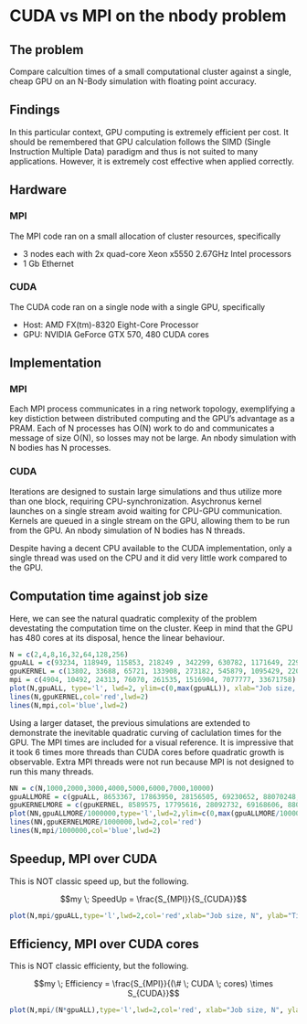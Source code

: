 
# CUDA vs MPI on the nbody problem

## The problem

Compare calcultion times of a small computational cluster against a single, cheap GPU on an N-Body simulation with floating point accuracy.

## Findings

In this particular context, GPU computing is extremely efficient per cost. It should be remembered that GPU calculation follows the SIMD (Single Instruction Multiple Data) paradigm and thus is not suited to many applications. However, it is extremely cost effective when applied correctly.

## Hardware

### MPI

The MPI code ran on a small allocation of cluster resources, specifically

* 3 nodes each with 2x quad-core Xeon x5550 2.67GHz Intel processors
* 1 Gb Ethernet

### CUDA

The CUDA code ran on a single node with a single GPU, specifically

* Host: AMD FX(tm)-8320 Eight-Core Processor
* GPU: NVIDIA GeForce GTX 570, 480 CUDA cores

## Implementation

### MPI

Each MPI process communicates in a ring network topology, exemplifying a key distiction between distributed computing and the GPU's advantage as a PRAM. Each of N processes has O(N) work to do and communicates a message of size O(N), so losses may not be large. An nbody simulation with N bodies has N processes.

### CUDA

Iterations are designed to sustain large simulations and thus utilize more than one block, requiring CPU-synchronization. Asychronus kernel launches on a single stream avoid waiting for CPU-GPU communication. Kernels are queued in a single stream on the GPU, allowing them to be run from the GPU. An nbody simulation of N bodies has N threads.

Despite having a decent CPU available to the CUDA implementation, only a single thread was used on the CPU and it did very little work compared to the GPU.

## Computation time against job size

Here, we can see the natural quadratic complexity of the problem devestating the computation time on the cluster. Keep in mind that the GPU has 480 cores at its disposal, hence the linear behaviour.

```r
N = c(2,4,8,16,32,64,128,256)
gpuALL = c(93234, 118949, 115853, 218249 , 342299, 630782, 1171649, 2293604)
gpuKERNEL = c(13802, 33688, 65721, 133908, 273182, 545879, 1095429, 2200763)
mpi = c(4904, 10492, 24313, 76070, 261535, 1516904, 7077777, 33671758)
plot(N,gpuALL, type='l', lwd=2, ylim=c(0,max(gpuALL)), xlab="Job size, N" , ylab="computation time, microseconds", main="Time vs work, GPU kernel & communication (black)\n vs GPU kernel (red) vs Cluster (blue)")
lines(N,gpuKERNEL,col='red',lwd=2)
lines(N,mpi,col='blue',lwd=2)
```

Using a larger dataset, the previous simulations are extended to demonstrate the inevitable quadratic curving of caclulation times for the GPU. The MPI times are included for a visual reference. It is impressive that it took 6 times more threads than CUDA cores before quadratic growth is observable. Extra MPI threads were not run because MPI is not designed to run this many threads.

```r
NN = c(N,1000,2000,3000,4000,5000,6000,7000,10000)
gpuALLMORE = c(gpuALL, 8653367, 17863950, 28156505, 69230652, 88070248, 107483798, 129807790, 269304295)
gpuKERNELMORE = c(gpuKERNEL, 8589575, 17795616, 28092732, 69168606, 88002472, 107423032, 129736739, 269238308)
plot(NN,gpuALLMORE/1000000,type='l',lwd=2,ylim=c(0,max(gpuALLMORE/1000000)),xlab="Job size, N", ylab="Seconds",main="Eventual quadratic calculation times on GPU")
lines(NN,gpuKERNELMORE/1000000,lwd=2,col='red')
lines(N,mpi/1000000,col='blue',lwd=2)
```

## Speedup, MPI over CUDA

This is NOT classic speed up, but the following.

$$my \; SpeedUp = \frac{S_{MPI}}{S_{CUDA}}$$

```r
plot(N,mpi/gpuALL,type='l',lwd=2,col='red',xlab="Job size, N", ylab="Times faster", main="SpeedUp MPI / CUDA")
```

## Efficiency, MPI over CUDA cores

This is NOT classic efficienty, but the following.

$$my \; Efficiency = \frac{S_{MPI}}{(\# \; CUDA \; cores) \times S_{CUDA}}$$

```r
plot(N,mpi/(N*gpuALL),type='l',lwd=2,col='red', xlab="Job size, N", ylab="Efficiency", main="Efficiency of each CUDA core against the entire MPI process")
```















